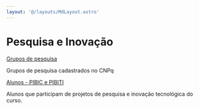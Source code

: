 ```yaml
---
layout: '@/layouts/MdLayout.astro'
---
```






Pesquisa e Inovação
===================










[Grupos de pesquisa](/cpt/projetos-de-pesquisa/grupos-de-pesquisa)

Grupos de pesquisa cadastrados no CNPq





[Alunos - PIBIC e PIBITI](/cpt/projetos-de-pesquisa/alunos-pibic-e-pibiti)

Alunos que participam de projetos de pesquisa e inovação tecnológica do curso.










